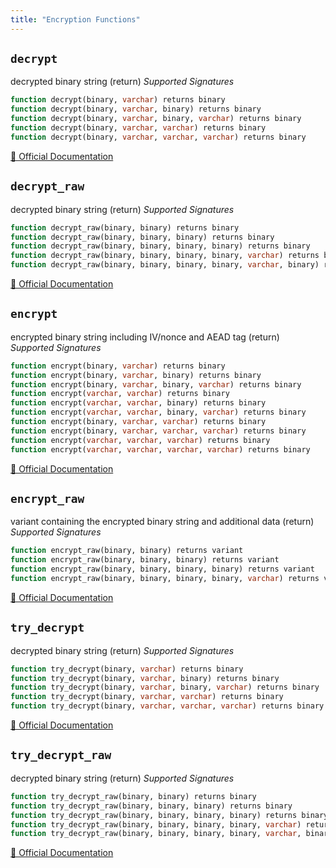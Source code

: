 ```yaml
---
title: "Encryption Functions"
---
```



## `decrypt`

decrypted binary string (return)
*Supported Signatures*
```sql
function decrypt(binary, varchar) returns binary
function decrypt(binary, varchar, binary) returns binary
function decrypt(binary, varchar, binary, varchar) returns binary
function decrypt(binary, varchar, varchar) returns binary
function decrypt(binary, varchar, varchar, varchar) returns binary
```
[🔗 Official Documentation](https://docs.snowflake.com/en/sql-reference/functions/decrypt)

## `decrypt_raw`

decrypted binary string (return)
*Supported Signatures*
```sql
function decrypt_raw(binary, binary) returns binary
function decrypt_raw(binary, binary, binary) returns binary
function decrypt_raw(binary, binary, binary, binary) returns binary
function decrypt_raw(binary, binary, binary, binary, varchar) returns binary
function decrypt_raw(binary, binary, binary, binary, varchar, binary) returns binary
```
[🔗 Official Documentation](https://docs.snowflake.com/en/sql-reference/functions/decrypt_raw)

## `encrypt`

encrypted binary string including IV/nonce and AEAD tag (return)
*Supported Signatures*
```sql
function encrypt(binary, varchar) returns binary
function encrypt(binary, varchar, binary) returns binary
function encrypt(binary, varchar, binary, varchar) returns binary
function encrypt(varchar, varchar) returns binary
function encrypt(varchar, varchar, binary) returns binary
function encrypt(varchar, varchar, binary, varchar) returns binary
function encrypt(binary, varchar, varchar) returns binary
function encrypt(binary, varchar, varchar, varchar) returns binary
function encrypt(varchar, varchar, varchar) returns binary
function encrypt(varchar, varchar, varchar, varchar) returns binary
```
[🔗 Official Documentation](https://docs.snowflake.com/en/sql-reference/functions/encrypt)

## `encrypt_raw`

variant containing the encrypted binary string and additional data (return)
*Supported Signatures*
```sql
function encrypt_raw(binary, binary) returns variant
function encrypt_raw(binary, binary, binary) returns variant
function encrypt_raw(binary, binary, binary, binary) returns variant
function encrypt_raw(binary, binary, binary, binary, varchar) returns variant
```
[🔗 Official Documentation](https://docs.snowflake.com/en/sql-reference/functions/encrypt_raw)

## `try_decrypt`

decrypted binary string (return)
*Supported Signatures*
```sql
function try_decrypt(binary, varchar) returns binary
function try_decrypt(binary, varchar, binary) returns binary
function try_decrypt(binary, varchar, binary, varchar) returns binary
function try_decrypt(binary, varchar, varchar) returns binary
function try_decrypt(binary, varchar, varchar, varchar) returns binary
```
[🔗 Official Documentation](https://docs.snowflake.com/en/sql-reference/functions/try_decrypt)

## `try_decrypt_raw`

decrypted binary string (return)
*Supported Signatures*
```sql
function try_decrypt_raw(binary, binary) returns binary
function try_decrypt_raw(binary, binary, binary) returns binary
function try_decrypt_raw(binary, binary, binary, binary) returns binary
function try_decrypt_raw(binary, binary, binary, binary, varchar) returns binary
function try_decrypt_raw(binary, binary, binary, binary, varchar, binary) returns binary
```
[🔗 Official Documentation](https://docs.snowflake.com/en/sql-reference/functions/try_decrypt_raw)


